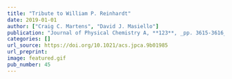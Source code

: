 ```yaml
---
title: "Tribute to William P. Reinhardt"
date: 2019-01-01
author: ["Craig C. Martens", "David J. Masiello"]
publication: "Journal of Physical Chemistry A, **123**, _pp. 3615-3616_ (2019)."
categories: []
url_source: https://doi.org/10.1021/acs.jpca.9b01985
url_preprint: 
image: featured.gif
pub_number: 45
---
```

